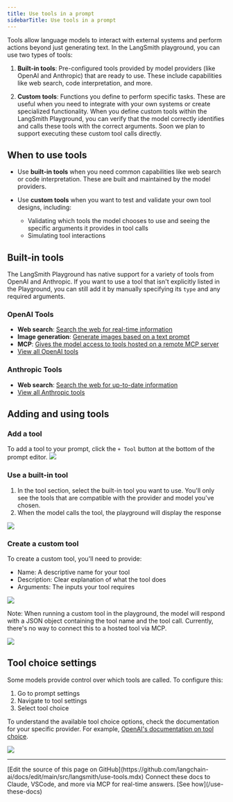 ```yaml
---
title: Use tools in a prompt
sidebarTitle: Use tools in a prompt
---
```


Tools allow language models to interact with external systems and perform actions beyond just generating text. In the LangSmith playground, you can use two types of tools:

1. **Built-in tools**: Pre-configured tools provided by model providers (like OpenAI and Anthropic) that are ready to use. These include capabilities like web search, code interpretation, and more.

2. **Custom tools**: Functions you define to perform specific tasks. These are useful when you need to integrate with your own systems or create specialized functionality. When you define custom tools within the LangSmith Playground, you can verify that the model correctly identifies and calls these tools with the correct arguments. Soon we plan to support executing these custom tool calls directly.

## When to use tools

* Use **built-in tools** when you need common capabilities like web search or code interpretation. These are built and maintained by the model providers.

* Use **custom tools** when you want to test and validate your own tool designs, including:

  * Validating which tools the model chooses to use and seeing the specific arguments it provides in tool calls
  * Simulating tool interactions

## Built-in tools

The LangSmith Playground has native support for a variety of tools from OpenAI and Anthropic. If you want to use a tool that isn't explicitly listed in the Playground, you can still add it by manually specifying its `type` and any required arguments.

### OpenAI Tools

* **Web search**: [Search the web for real-time information](https://platform.openai.com/docs/guides/tools-web-search?api-mode=responses)
* **Image generation**: [Generate images based on a text prompt](https://platform.openai.com/docs/guides/tools-image-generation)
* **MCP**: [Gives the model access to tools hosted on a remote MCP server](https://platform.openai.com/docs/guides/tools-remote-mcp)
* [View all OpenAI tools](https://platform.openai.com/docs/guides/tools?api-mode=responses)

### Anthropic Tools

* **Web search**: [Search the web for up-to-date information](https://docs.claude.com/en/docs/agents-and-tools/tool-use/web-search-tool)
* [View all Anthropic tools](https://docs.claude.com/en/docs/agents-and-tools/tool-use/overview)

## Adding and using tools

### Add a tool

To add a tool to your prompt, click the `+ Tool` button at the bottom of the prompt editor. ![](/langsmith/images/add-tool.png)

### Use a built-in tool

1. In the tool section, select the built-in tool you want to use. You'll only see the tools that are compatible with the provider and model you've chosen.
2. When the model calls the tool, the playground will display the response

![](/langsmith/images/web-search-tool.gif)

### Create a custom tool

To create a custom tool, you'll need to provide:

* Name: A descriptive name for your tool
* Description: Clear explanation of what the tool does
* Arguments: The inputs your tool requires

![](/langsmith/images/custom-tool.gif)

Note: When running a custom tool in the playground, the model will respond with a JSON object containing the tool name and the tool call. Currently, there's no way to connect this to a hosted tool via MCP.

![](/langsmith/images/tool-call.png)

## Tool choice settings

Some models provide control over which tools are called. To configure this:

1. Go to prompt settings
2. Navigate to tool settings
3. Select tool choice

To understand the available tool choice options, check the documentation for your specific provider. For example, [OpenAI's documentation on tool choice](https://platform.openai.com/docs/guides/function-calling/function-calling-behavior?api-mode=responses#tool-choice).

![](/langsmith/images/tool-choice.png)

---

<Callout icon="pen-to-square" iconType="regular">
    [Edit the source of this page on GitHub](https://github.com/langchain-ai/docs/edit/main/src/langsmith/use-tools.mdx)
</Callout>
<Tip icon="terminal" iconType="regular">
    Connect these docs to Claude, VSCode, and more via MCP for    real-time answers. [See how](/use-these-docs)
</Tip>

